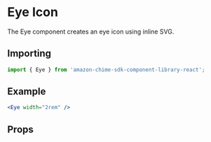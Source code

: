 

<Meta of={EyeStories} />

# Eye Icon

The Eye component creates an eye icon using inline SVG.

## Importing

```javascript
import { Eye } from 'amazon-chime-sdk-component-library-react';
```

## Example

<ThemeProvider theme={lightTheme}>
  <GlobalStyles />
  <Canvas>
    <Eye width="2rem" />
  </Canvas>
</ThemeProvider>

```jsx
<Eye width="2rem" />
```

## Props

<ArgTypes of={Eye} />
